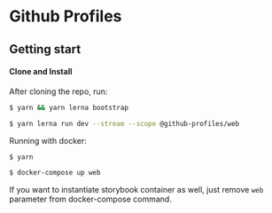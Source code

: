 # Github Profiles

## Getting start

#### Clone and Install
After cloning the repo, run:

```sh
$ yarn && yarn lerna bootstrap

$ yarn lerna run dev --stream --scope @github-profiles/web
```

Running with docker:

```sh
$ yarn

$ docker-compose up web
```

If you want to instantiate storybook container as well, just remove `web` parameter from docker-compose command.
